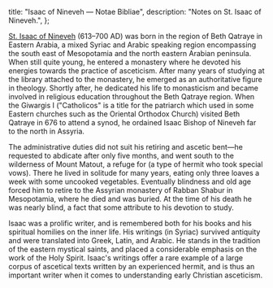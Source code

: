   title: "Isaac of Nineveh — Notae Bibliae",
  description: "Notes on St. Isaac of Nineveh.",
};

<Initial text="Isaac of Nineveh"/>

[St. Isaac of Nineveh](/glossary/names#isaac) (613–700 AD) was born in the region of Beth Qatraye in Eastern Arabia, a mixed Syriac and Arabic speaking region encompassing the south east of Mesopotamia and the north eastern Arabian peninsula. When still quite young, he entered a monastery where he devoted his energies towards the practice of asceticism. After many years of studying at the library attached to the monastery, he emerged as an authoritative figure in theology. Shortly after, he dedicated his life to monasticism and became involved in religious education throughout the Beth Qatraye region. When the <Definition lang="greek" anchor="katholikos" text="Catholicos" /> Giwargis I ("Catholicos" is a title for the patriarch which used in some Eastern churches such as the Oriental Orthodox Church) visited Beth Qatraye in 676 to attend a synod, he ordained Isaac Bishop of Nineveh far to the north in Assyria.

The administrative duties did not suit his retiring and ascetic bent—he requested to abdicate after only five months, and went south to the wilderness of Mount Matout, a refuge for <Definition lang="greek" anchor="anakhoreo" text="anchorites"/> (a type of hermit who took special vows). There he lived in solitude for many years, eating only three loaves a week with some uncooked vegetables. Eventually blindness and old age forced him to retire to the Assyrian monastery of Rabban Shabur in Mesopotamia, where he died and was buried. At the time of his death he was nearly blind, a fact that some attribute to his devotion to study.

Isaac was a prolific writer, and is remembered both for his books and his spiritual homilies on the inner life. His writings (in Syriac) survived antiquity and were translated into Greek, Latin, and Arabic. He stands in the tradition of the eastern mystical saints, and placed a considerable emphasis on the work of the Holy Spirit. Isaac's writings offer a rare example of a large corpus of ascetical texts written by an experienced hermit, and is thus an important writer when it comes to understanding early Christian asceticism.
